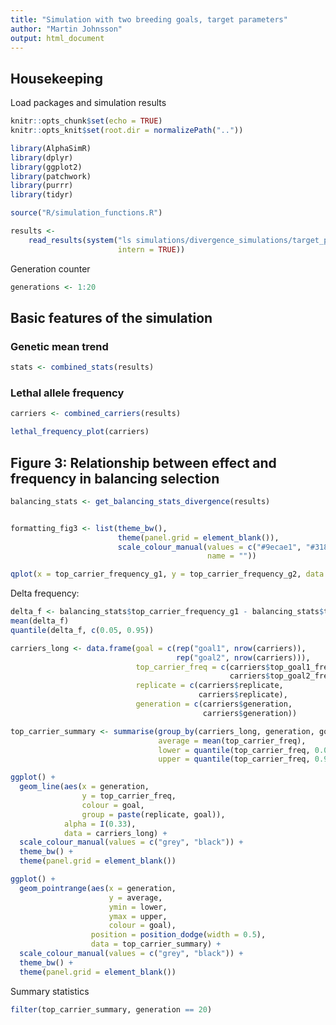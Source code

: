 ```yaml
---
title: "Simulation with two breeding goals, target parameters"
author: "Martin Johnsson"
output: html_document
---
```



## Housekeeping

Load packages and simulation results

```r
knitr::opts_chunk$set(echo = TRUE)
knitr::opts_knit$set(root.dir = normalizePath(".."))
```

```r
library(AlphaSimR)
library(dplyr)
library(ggplot2)
library(patchwork)
library(purrr)
library(tidyr)

source("R/simulation_functions.R")
```

```r
results <-
    read_results(system("ls simulations/divergence_simulations/target_parameters/avoid_carrier_x_carrier_qtl_results_*.Rds",
                        intern = TRUE))
```

Generation counter

```r
generations <- 1:20
```



## Basic features of the simulation

### Genetic mean trend

```r
stats <- combined_stats(results)
```



### Lethal allele frequency

```r
carriers <- combined_carriers(results)

lethal_frequency_plot(carriers)
```



## Figure 3: Relationship between effect and frequency in balancing selection

```r
balancing_stats <- get_balancing_stats_divergence(results)


formatting_fig3 <- list(theme_bw(),
                        theme(panel.grid = element_blank()),
                        scale_colour_manual(values = c("#9ecae1", "#3182bd"),
                                            name = ""))

qplot(x = top_carrier_frequency_g1, y = top_carrier_frequency_g2, data = balancing_stats) + ylim(0, 0.2) + xlim(0, 0.2)

```



Delta frequency:

```r
delta_f <- balancing_stats$top_carrier_frequency_g1 - balancing_stats$top_carrier_frequency_g2
mean(delta_f)
quantile(delta_f, c(0.05, 0.95))
```





```r
carriers_long <- data.frame(goal = c(rep("goal1", nrow(carriers)),
                                     rep("goal2", nrow(carriers))),
                            top_carrier_freq = c(carriers$top_goal1_frequency,
                                                 carriers$top_goal2_frequency),
                            replicate = c(carriers$replicate,
                                          carriers$replicate),
                            generation = c(carriers$generation,
                                           carriers$generation))

top_carrier_summary <- summarise(group_by(carriers_long, generation, goal),
                                 average = mean(top_carrier_freq),
                                 lower = quantile(top_carrier_freq, 0.05),
                                 upper = quantile(top_carrier_freq, 0.95))

ggplot() +
  geom_line(aes(x = generation,
                y = top_carrier_freq,
                colour = goal,
                group = paste(replicate, goal)),
            alpha = I(0.33),
            data = carriers_long) +
  scale_colour_manual(values = c("grey", "black")) +
  theme_bw() +
  theme(panel.grid = element_blank())

```

```r
ggplot() +
  geom_pointrange(aes(x = generation,
                      y = average,
                      ymin = lower,
                      ymax = upper,
                      colour = goal),
                  position = position_dodge(width = 0.5),
                  data = top_carrier_summary) +
  scale_colour_manual(values = c("grey", "black")) +
  theme_bw() +
  theme(panel.grid = element_blank())

```

Summary statistics

```r
filter(top_carrier_summary, generation == 20)

```

